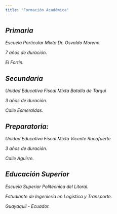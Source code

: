 ```yaml
---
title: "Formación Académica"
---
```


## *Primaria*

*Escuela Particular Mixta Dr. Osvaldo Moreno.*

*7 años de duración.*

*El Fortín.*

## *Secundaria*

*Unidad Educativa Fiscal Mixta Batalla de Tarqui*

*3 años de duración.*

*Calle Esmeraldas.*

## *Preparatoria:*

*Unidad Educativa Fiscal Mixta Vicente Rocafuerte*

*3 años de duración.*

*Calle Aguirre.*

## *Educación Superior*

*Escuela Superior Politécnica del Litoral.*

*Estudiante de Ingeniería en Logística y Transporte.*

*Guayaquil - Ecuador.*
